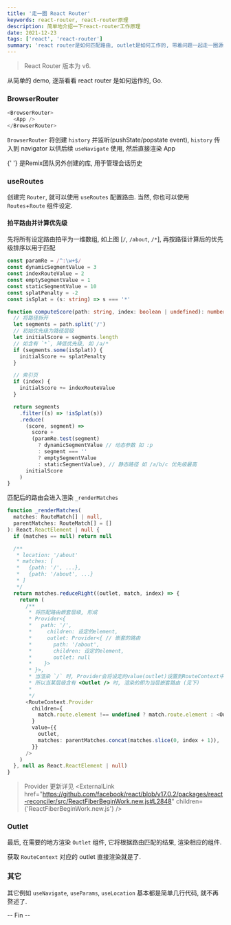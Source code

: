 ```yaml
---
title: '走一圈 React Router'
keywords: react-router, react-router原理
description: 简单地介绍一下react-router工作原理
date: 2021-12-23
tags: ['react', 'react-router']
summary: 'react router是如何匹配路由, outlet是如何工作的, 带着问题一起走一圈源代码.'
---
```



<Thumb
  src="https://yoru.me/weibo/large/6708d6c2gy1gxnlhflge3j216a0ksqb5.jpg"
  alt="react-router"
  width={1522}
  height={748}
/>

> React Router 版本为 v6.

从简单的 demo, 逐渐看看 react router 是如何运作的, Go.

### BrowserRouter

```ts
<BrowserRouter>
  <App />
</BrowserRouter>
```

`BrowserRouter` 将创建 `history` 并监听(pushState/popstate event), `history` 传入到 navigator 以供后续 `useNavigate` 使用, 然后直接渲染 App

<Thumb
  src="https://yoru.me/weibo/large/6708d6c2gy1gxnnfezx80j21220vck1d.jpg"
  alt="BrowserRouter"
  width={1370}
  height={1128}
/>

<div className="note">
  <ExternalLink
    href="https://github.com/remix-run/history"
    children={'history'}
  />{' '}
  是Remix团队另外创建的库, 用于管理会话历史
</div>

### useRoutes

创建完 `Router`, 就可以使用 `useRoutes` 配置路由. 当然, 你也可以使用 `Routes`+`Route` 组件设定.

<Thumb
  src="https://yoru.me/weibo/large/6708d6c2gy1gxnnns7ihqj20kc0t8wim.jpg"
  alt="useRoutes"
  width={732}
  height={1052}
/>

#### 拍平路由并计算优先级

先将所有设定路由拍平为一维数组, 如上图 [`/`, `/about`, `/*`], 再按路径计算后的优先级排序以用于匹配

```ts
const paramRe = /^:\w+$/
const dynamicSegmentValue = 3
const indexRouteValue = 2
const emptySegmentValue = 1
const staticSegmentValue = 10
const splatPenalty = -2
const isSplat = (s: string) => s === '*'

function computeScore(path: string, index: boolean | undefined): number {
  // 将路径拆开
  let segments = path.split('/')
  // 初始优先级为路径层级
  let initialScore = segments.length
  // 如含有 `*`, 降低优先级, 如 /a/*
  if (segments.some(isSplat)) {
    initialScore += splatPenalty
  }

  // 索引页
  if (index) {
    initialScore += indexRouteValue
  }

  return segments
    .filter((s) => !isSplat(s))
    .reduce(
      (score, segment) =>
        score +
        (paramRe.test(segment)
          ? dynamicSegmentValue // 动态参数 如 :p
          : segment === ''
          ? emptySegmentValue
          : staticSegmentValue), // 静态路径 如 /a/b/c 优先级最高
      initialScore
    )
}
```

匹配后的路由会进入渲染 `_renderMatches`

```ts
function _renderMatches(
  matches: RouteMatch[] | null,
  parentMatches: RouteMatch[] = []
): React.ReactElement | null {
  if (matches == null) return null

  /**
   * location: '/about'
   * matches: [
   *   {path: '/', ...},
   *   {path: '/about', ...}
   * ]
   */
  return matches.reduceRight((outlet, match, index) => {
    return (
      /**
       * 将匹配路由嵌套层级, 形成
       * Provider<{
       *   path: '/',
       *     children: 设定的element,
       *     outlet: Provider<{ // 嵌套的路由
       *       path: '/about',
       *       children: 设定的element,
       *       outlet: null
       *    }>
       * }>,
       * 当渲染 `/` 时, Provider会将设定的value(outlet)设置到RouteContext中
       * 所以当某层级含有 <Outlet /> 时, 渲染的即为当层嵌套路由 (见下)
       *
       */
      <RouteContext.Provider
        children={
          match.route.element !== undefined ? match.route.element : <Outlet />
        }
        value={{
          outlet,
          matches: parentMatches.concat(matches.slice(0, index + 1)),
        }}
      />
    )
  }, null as React.ReactElement | null)
}
```

> Provider 更新详见 <ExternalLink href="https://github.com/facebook/react/blob/v17.0.2/packages/react-reconciler/src/ReactFiberBeginWork.new.js#L2848" children={'ReactFiberBeginWork.new.js'} />

### Outlet

最后, 在需要的地方渲染 `Outlet` 组件, 它将根据路由匹配的结果, 渲染相应的组件.

<Thumb
  src="https://yoru.me/weibo/large/6708d6c2gy1gxnns3mzpkj217o0hmwla.jpg"
  alt="Outlet"
  width={1572}
  height={634}
/>

获取 `RouteContext` 对应的 outlet 直接渲染就是了.

### 其它

其它例如 `useNavigate`, `useParams`, `useLocation` 基本都是简单几行代码, 就不再赘述了.

-- Fin --
